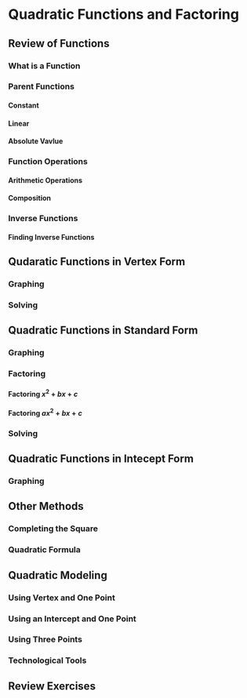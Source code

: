 # Quadratic Functions and Factoring {#Quadratics}

## Review of Functions
### What is a Function
### Parent Functions
#### Constant
#### Linear
#### Absolute Vavlue
### Function Operations
#### Arithmetic Operations
#### Composition
### Inverse Functions
#### Finding Inverse Functions

## Qudaratic Functions in Vertex Form
### Graphing
### Solving

## Quadratic Functions in Standard Form
### Graphing
### Factoring
#### Factoring $x^2+bx+c$
#### Factoring $ax^2+bx+c$
### Solving

## Quadratic Functions in Intecept Form
### Graphing

## Other Methods
### Completing the Square
### Quadratic Formula

## Quadratic Modeling
### Using Vertex and One Point
### Using an Intercept and One Point
### Using Three Points
### Technological Tools
## Review Exercises







